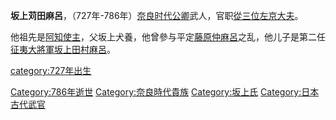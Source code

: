 {{unreferenced|time=2011-04-03T14:25:40+00:00}}
'''坂上苅田麻呂'''，（727年-786年）[[奈良时代|奈良时代]][[公卿|公卿]]武人，官职[[從三位|從三位]][[左京大夫|左京大夫]]。

他祖先是[[阿知使主|阿知使主]]，父坂上犬養，他曾參与平定[[藤原仲麻呂|藤原仲麻呂]]之乱，他儿子是第二任[[征夷大將軍|征夷大將軍]][[坂上田村麻呂|坂上田村麻呂]]。

[[category:727年出生|category:727年出生]]
[[Category:786年逝世|Category:786年逝世]]
[[Category:奈良時代貴族|Category:奈良時代貴族]]
[[Category:坂上氏|Category:坂上氏]]
[[Category:日本古代武官|Category:日本古代武官]]